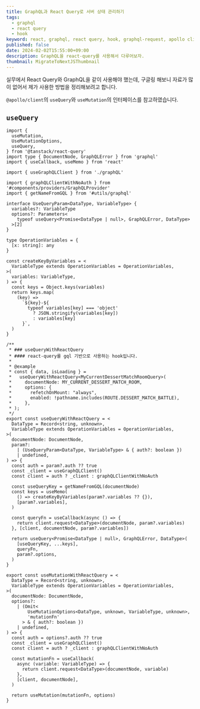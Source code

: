 ```yaml
---
title: GraphQL과 React Query로 서버 상태 관리하기
tags:
  - graphql
  - react query
  - hook
keyword: react, graphql, react query, hook, graphql-request, apollo client
published: false
date: 2024-02-02T15:55:00+09:00
description: GraphQL을 react-query를 사용해서 다루어보자.
thumbnail: MigrateToNextJSThumbnail
---
```


실무에서 React Query와 GraphQL을 같이 사용해야 했는데, 구글링 해보니 자료가 많이 없어서 제가 사용한 방법을 정리해보려고 합니다.

`@apollo/client`의 `useQuery`와 `useMutation`의 인터페이스를 참고하였습니다.

## `useQuery`

```tsx showLineNumbers="true" path="src/hooks/useQuery.ts"
import {
  useMutation,
  UseMutationOptions,
  useQuery,
} from '@tanstack/react-query'
import type { DocumentNode, GraphQLError } from 'graphql'
import { useCallback, useMemo } from 'react'

import { useGraphQLClient } from './graphQL'

import { graphQLClientWithNoAuth } from '#components/providers/GraphQLProvider'
import { getNameFromGQL } from '#utils/graphql'

interface UseQueryParam<DataType, VariableType> {
  variables?: VariableType
  options?: Parameters<
    typeof useQuery<Promise<DataType | null>, GraphQLError, DataType>
  >[2]
}

type OperationVariables = {
  [x: string]: any
}

const createKeyByVariables = <
  VariableType extends OperationVariables = OperationVariables,
>(
  variables: VariableType,
) => {
  const keys = Object.keys(variables)
  return keys.map(
    (key) =>
      `${key}-${
        typeof variables[key] === 'object'
          ? JSON.stringify(variables[key])
          : variables[key]
      }`,
  )
}

/**
 * ### useQueryWithReactQuery
 * #### react-query를 gql 기반으로 사용하는 hook입니다.
 *
 * @example
 * const { data, isLoading } =
 *   useQueryWithReactQuery<MyCurrentDessertMatchRoomQuery>(
 *     documentNode: MY_CURRENT_DESSERT_MATCH_ROOM,
 *     options: {
 *       refetchOnMount: "always",
 *       enabled: !pathname.includes(ROUTE.DESSERT_MATCH_BATTLE),
 *     },
 * );
 */
export const useQueryWithReactQuery = <
  DataType = Record<string, unknown>,
  VariableType extends OperationVariables = OperationVariables,
>(
  documentNode: DocumentNode,
  param?:
    | (UseQueryParam<DataType, VariableType> & { auth?: boolean })
    | undefined,
) => {
  const auth = param?.auth ?? true
  const _client = useGraphQLClient()
  const client = auth ? _client : graphQLClientWithNoAuth

  const useQueryKey = getNameFromGQL(documentNode)
  const keys = useMemo(
    () => createKeyByVariables(param?.variables ?? {}),
    [param?.variables],
  )

  const queryFn = useCallback(async () => {
    return client.request<DataType>(documentNode, param?.variables)
  }, [client, documentNode, param?.variables])

  return useQuery<Promise<DataType | null>, GraphQLError, DataType>(
    [useQueryKey, ...keys],
    queryFn,
    param?.options,
  )
}

export const useMutationWithReactQuery = <
  DataType = Record<string, unknown>,
  VariableType extends OperationVariables = OperationVariables,
>(
  documentNode: DocumentNode,
  options?:
    | (Omit<
        UseMutationOptions<DataType, unknown, VariableType, unknown>,
        'mutationFn'
      > & { auth?: boolean })
    | undefined,
) => {
  const auth = options?.auth ?? true
  const _client = useGraphQLClient()
  const client = auth ? _client : graphQLClientWithNoAuth

  const mutationFn = useCallback(
    async (variable: VariableType) => {
      return client.request<DataType>(documentNode, variable)
    },
    [client, documentNode],
  )

  return useMutation(mutationFn, options)
}
```

